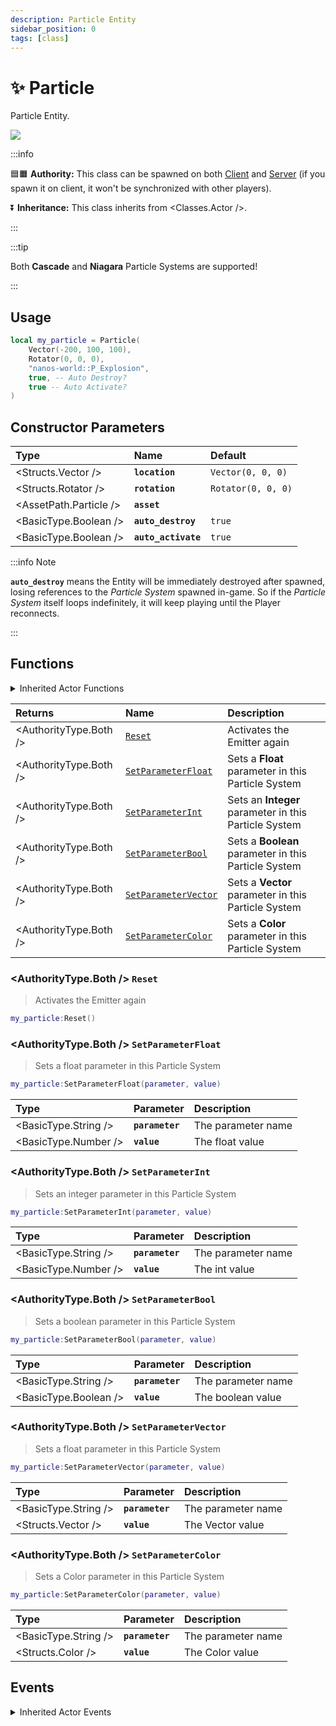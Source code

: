 ```yaml
---
description: Particle Entity
sidebar_position: 0
tags: [class]
---
```


# ✨ Particle

Particle Entity.


![](/img/docs/particle.jpg)

:::info

🟦🟧 **Authority:** This class can be spawned on both [Client](./core-concepts/scripting/authority-concepts.mdx) and [Server](./core-concepts/scripting/authority-concepts.mdx) (if you spawn it on client, it won't be synchronized with other players).

⏬ **Inheritance:** This class inherits from <Classes.Actor />.

:::

:::tip

Both **Cascade** and **Niagara** Particle Systems are supported!

:::


## Usage


```lua
local my_particle = Particle(
    Vector(-200, 100, 100),
    Rotator(0, 0, 0),
    "nanos-world::P_Explosion",
    true, -- Auto Destroy?
    true -- Auto Activate?
)
```

## Constructor Parameters

| **Type** | **Name** | **Default** |
| :--- | :--- | :--- |
| <Structs.Vector /> | **`location`** | `Vector(0, 0, 0)` |
| <Structs.Rotator /> | **`rotation`** | `Rotator(0, 0, 0)` |
| <AssetPath.Particle /> | **`asset`** | ` ` |
| <BasicType.Boolean /> | **`auto_destroy`** | `true` |
| <BasicType.Boolean /> | **`auto_activate`** | `true` |

:::info Note

**`auto_destroy`** means the Entity will be immediately destroyed after spawned, losing references to the _Particle System_ spawned in-game. So if the _Particle System_ itself loops indefinitely, it will keep playing until the Player reconnects.

:::

## Functions


<details><summary>Inherited Actor Functions</summary><BaseActorFunctions /></details>

| **Returns** | **Name** | **Description** |
| :--- | :--- | :--- |
| <AuthorityType.Both /> | [`Reset`](particle#reset) | Activates the Emitter again |
| <AuthorityType.Both /> | [`SetParameterFloat`](particle#setparameterfloat) | Sets a **Float** parameter in this Particle System |
| <AuthorityType.Both /> | [`SetParameterInt`](particle#setparameterint) | Sets an **Integer** parameter in this Particle System |
| <AuthorityType.Both /> | [`SetParameterBool`](particle#setparameterbool) | Sets a **Boolean** parameter in this Particle System |
| <AuthorityType.Both /> | [`SetParameterVector`](particle#setparametervector) | Sets a **Vector** parameter in this Particle System |
| <AuthorityType.Both /> | [`SetParameterColor`](particle#setparametercolor) | Sets a **Color** parameter in this Particle System |


### <AuthorityType.Both /> `Reset`

> Activates the Emitter again

```lua
my_particle:Reset()
```


### <AuthorityType.Both /> `SetParameterFloat`

> Sets a float parameter in this Particle System

```lua
my_particle:SetParameterFloat(parameter, value)
```

| Type | Parameter | Description |
| :--- | :--- | :--- |
| <BasicType.String /> | **`parameter`** | The parameter name |
| <BasicType.Number /> | **`value`** | The float value |


### <AuthorityType.Both /> `SetParameterInt`

> Sets an integer parameter in this Particle System

```lua
my_particle:SetParameterInt(parameter, value)
```

| Type | Parameter | Description |
| :--- | :--- | :--- |
| <BasicType.String /> | **`parameter`** | The parameter name |
| <BasicType.Number /> | **`value`** | The int value |


### <AuthorityType.Both /> `SetParameterBool`

> Sets a boolean parameter in this Particle System

```lua
my_particle:SetParameterBool(parameter, value)
```

| Type | Parameter | Description |
| :--- | :--- | :--- |
| <BasicType.String /> | **`parameter`** | The parameter name |
| <BasicType.Boolean /> | **`value`** | The boolean value |


### <AuthorityType.Both /> `SetParameterVector`

> Sets a float parameter in this Particle System

```lua
my_particle:SetParameterVector(parameter, value)
```

| Type | Parameter | Description |
| :--- | :--- | :--- |
| <BasicType.String /> | **`parameter`** | The parameter name |
| <Structs.Vector /> | **`value`** | The Vector value |


### <AuthorityType.Both /> `SetParameterColor`

> Sets a Color parameter in this Particle System

```lua
my_particle:SetParameterColor(parameter, value)
```

| Type | Parameter | Description |
| :--- | :--- | :--- |
| <BasicType.String /> | **`parameter`** | The parameter name |
| <Structs.Color /> | **`value`** | The Color value |


## Events


<details><summary>Inherited Actor Events</summary><BaseActorEvents /></details>
